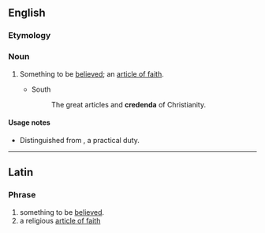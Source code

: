 ==English==

===Etymology===
{{etyl|la|en}} {{lena}}

===Noun===
{{en-noun|credenda}}

# {{lb|en|theology}} Something to be [[believe]]d; an [[article of faith]].
#* South
#*: The great articles and '''credenda''' of Christianity.

====Usage notes====
* Distinguished from {{m|en|agendum}}, a practical duty.

{{Webster 1913}}

----

==Latin==

===Phrase===
{{head|la|phrase}}

# something to be [[believed]].
# a religious [[article of faith]]